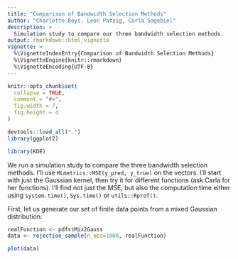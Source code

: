 ```yaml
---
title: "Comparison of Bandwidth Selection Methods"
author: "Charlotte Boys, Leon Patzig, Carla Sagebiel"
description: >
  Simulation study to compare our three bandwidth selection methods.
output: rmarkdown::html_vignette
vignette: >
  %\VignetteIndexEntry{Comparison of Bandwidth Selection Methods}
  %\VignetteEngine{knitr::rmarkdown}
  %\VignetteEncoding{UTF-8}
---
```


```r
knitr::opts_chunk$set(
  collapse = TRUE,
  comment = "#>",
  fig.width = 7,
  fig.height = 4
)
```

```r
devtools::load_all(".")
library(ggplot2)
```

```r
library(KDE)
```

We run a simulation study to compare the three bandwidth selection methods. I'll use `MLmetrics::MSE(y_pred, y_true)` on the vectors. I'll start with just the Gaussian kernel, then try it for different functions (ask Carla for her functions). I'll find not just the MSE, but also the computation time either using `system.time()`, `Sys.time()` or `utils::Rprof()`.

First, let us generate our set of finite data points from a mixed Gaussian distribution:
```r
realFunction <- pdfs$Mix2Gauss
data <- rejection_sample(n_obs=1000, realFunction)
```

```r
plot(data)
```


